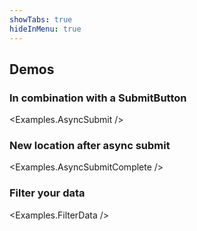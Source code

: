 ```yaml
---
showTabs: true
hideInMenu: true
---
```



## Demos

### In combination with a SubmitButton

<Examples.AsyncSubmit />

### New location after async submit

<Examples.AsyncSubmitComplete />

### Filter your data

<Examples.FilterData />
